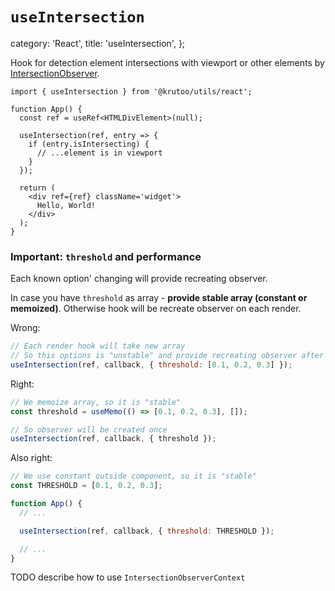 # `useIntersection`

  category: 'React',
  title: 'useIntersection',
};

Hook for detection element intersections with viewport or other elements by [IntersectionObserver](https://developer.mozilla.org/en-US/docs/Web/API/Intersection_Observer_API).

```tsx
import { useIntersection } from '@krutoo/utils/react';

function App() {
  const ref = useRef<HTMLDivElement>(null);

  useIntersection(ref, entry => {
    if (entry.isIntersecting) {
      // ...element is in viewport
    }
  });

  return (
    <div ref={ref} className='widget'>
      Hello, World!
    </div>
  );
}
```

### Important: `threshold` and performance

Each known option' changing will provide recreating observer.

In case you have `threshold` as array - **provide stable array (constant or memoized)**.
Otherwise hook will be recreate observer on each render.

Wrong:

```jsx
// Each render hook will take new array
// So this options is "unstable" and provide recreating observer after each render
useIntersection(ref, callback, { threshold: [0.1, 0.2, 0.3] });
```

Right:

```jsx
// We memoize array, so it is "stable"
const threshold = useMemo(() => [0.1, 0.2, 0.3], []);

// So observer will be created once
useIntersection(ref, callback, { threshold });
```

Also right:

```jsx
// We use constant outside component, so it is "stable"
const THRESHOLD = [0.1, 0.2, 0.3];

function App() {
  // ...

  useIntersection(ref, callback, { threshold: THRESHOLD });

  // ...
}
```

TODO describe how to use `IntersectionObserverContext`
